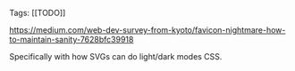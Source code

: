 Tags: [[TODO]]

https://medium.com/web-dev-survey-from-kyoto/favicon-nightmare-how-to-maintain-sanity-7628bfc39918

Specifically with how SVGs can do light/dark modes CSS.